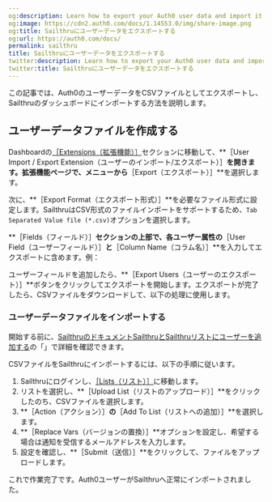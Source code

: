 ```yaml
---
og:description: Learn how to export your Auth0 user data and import it into Sailthru.
og:image: https://cdn2.auth0.com/docs/1.14553.0/img/share-image.png
og:title: Sailthruにユーザーデータをエクスポートする
og:url: https://auth0.com/docs/
permalink: sailthru
title: Sailthruにユーザーデータをエクスポートする
twitter:description: Learn how to export your Auth0 user data and import it into Sailthru.
twitter:title: Sailthruにユーザーデータをエクスポートする
---
```


この記事では、Auth0のユーザーデータをCSVファイルとしてエクスポートし、Sailthruのダッシュボードにインポートする方法を説明します。

## ユーザーデータファイルを作成する

Dashboardの[［Extensions（拡張機能）］](%24%7Bmanage_url%7D/#/extensions)セクションに移動して、**［User Import / Export Extension（ユーザーのインポート/エクスポート）］**を開きます。拡張機能ページで、メニューから**［Export（エクスポート）］**を選択します。

次に、**［Export Format（エクスポート形式）］**を必要なファイル形式に設定します。SailthruはCSV形式のファイルインポートをサポートするため、`Tab Separated Value file (*.csv)`オプションを選択します。

**［Fields（フィールド）］**セクションの上部で、各ユーザー属性の**［User Field（ユーザーフィールド）］**と**［Column Name（コラム名）］**を入力してエクスポートに含めます。例：



ユーザーフィールドを追加したら、**［Export Users（ユーザーのエクスポート）］**ボタンをクリックしてエクスポートを開始します。エクスポートが完了したら、CSVファイルをダウンロードして、以下の処理に使用します。

### ユーザーデータファイルをインポートする

開始する前に、[SailthruのドキュメントSailthruとSailthruリストにユーザーを追加する](https://getstarted.sailthru.com/audience/managing-users/add-users-to-sailthru-and-lists/#List_File_Upload)の「」で詳細を確認できます。

CSVファイルをSailthruにインポートするには、以下の手順に従います。

1. Sailthruにログインし、[［Lists（リスト）］](https://my.sailthru.com/lists)に移動します。
2. リストを選択し、**［Upload List（リストのアップロード）］**をクリックしたのち、CSVファイルを選択します。
3. **［Action（アクション）］**の**［Add To List（リストへの追加）］**を選択します。
4. **［Replace Vars（バージョンの置換）］**オプションを設定し、希望する場合は通知を受信するメールアドレスを入力します。
5. 設定を確認し、**［Submit（送信）］**をクリックして、ファイルをアップロードします。

これで作業完了です。Auth0ユーザーがSailthruへ正常にインポートされました。